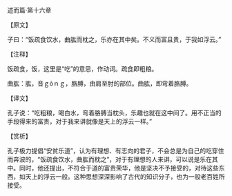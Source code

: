 

述而篇·第十六章

【原文】

子曰：“饭疏食饮水，曲肱而枕之，乐亦在其中矣。不义而富且贵，于我如浮云。”

【注释】

饭疏食，饭，这里是“吃”的意思，作动词。疏食即粗粮。

曲肱：肱，音ｇōｎｇ，胳膊，由肩至肘的部位。曲肱，即弯着胳膊。

【译文】

孔子说：“吃粗粮，喝白水，弯着胳膊当枕头，乐趣也就在这中间了。用不正当的手段得来的富贵，对于我来讲就像是天上的浮云一样。”

【赏析】

孔子极力提倡“安贫乐道”，认为有理想、有志向的君子，不会总是为自己的吃穿住而奔波的，“饭疏食饮水，曲肱而枕之”，对于有理想的人来讲，可以说是乐在其中。同时，他还提出，不符合于道的富贵荣华，他是坚决不予接受的，对待这些东西，如天上的浮云一般。这种思想深深影响了古代的知识分子，也为一般老百姓所接受。

